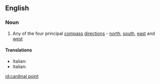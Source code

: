==English==

===Noun===
{{en-noun|sg=[[cardinal]] [[point]]}}

# Any of the four principal [[compass]] [[direction]]s - [[north]], [[south]], [[east]] and [[west]]

====Translations====
{{trans-top|cardinal point}}
*Italian: {{t-|it|punto cardinale|m}}
*Italian: {{t-|is|höfuðátt|f}}
{{trans-mid}}

{{trans-bottom}}

[[id:cardinal point]]